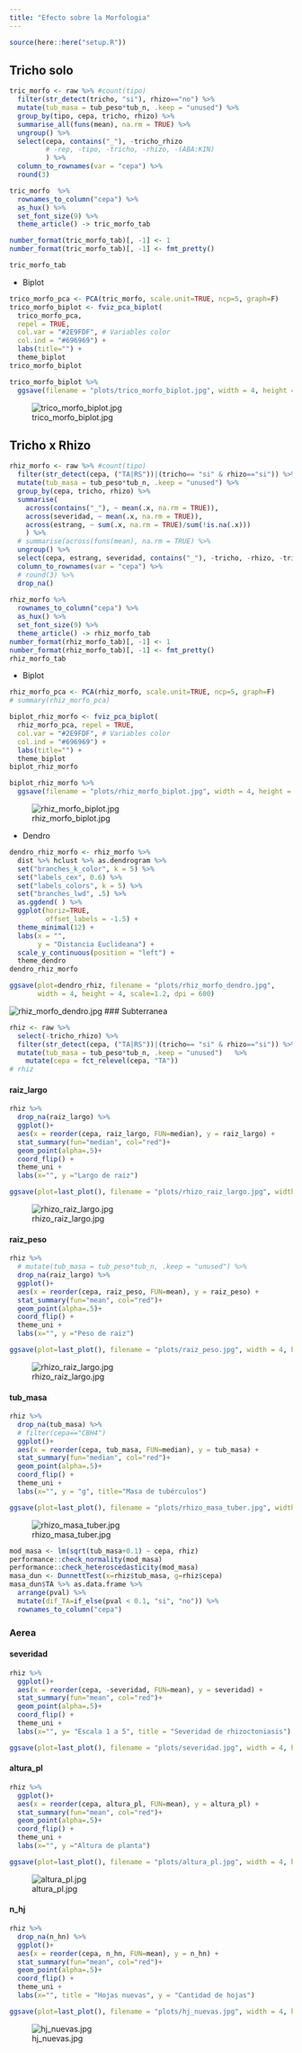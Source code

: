 ```yaml
---
title: "Efecto sobre la Morfologia"
---
```


```r
source(here::here("setup.R"))
```

## Tricho solo

```r
tric_morfo <- raw %>% #count(tipo)
  filter(str_detect(tricho, "si"), rhizo=="no") %>% 
  mutate(tub_masa = tub_peso*tub_n, .keep = "unused") %>% 
  group_by(tipo, cepa, tricho, rhizo) %>%
  summarise_all(funs(mean), na.rm = TRUE) %>% 
  ungroup() %>% 
  select(cepa, contains("_"), -tricho_rhizo 
         # -rep, -tipo, -tricho, -rhizo, -(ABA:KIN)
         ) %>% 
  column_to_rownames(var = "cepa") %>% 
  round(3) 

tric_morfo  %>% 
  rownames_to_column("cepa") %>% 
  as_hux() %>% 
  set_font_size(9) %>%  
  theme_article() -> tric_morfo_tab

number_format(tric_morfo_tab)[, -1] <- 1 
number_format(tric_morfo_tab)[, -1] <- fmt_pretty()

tric_morfo_tab
```

- Biplot 

```r
trico_morfo_pca <- PCA(tric_morfo, scale.unit=TRUE, ncp=5, graph=F)
trico_morfo_biplot <- fviz_pca_biplot(
  trico_morfo_pca, 
  repel = TRUE,
  col.var = "#2E9FDF", # Variables color
  col.ind = "#696969") + 
  labs(title="") + 
  theme_biplot
trico_morfo_biplot
```

```r
trico_morfo_biplot %>% 
  ggsave(filename = "plots/trico_morfo_biplot.jpg", width = 4, height = 4, scale=1.2, dpi = 600)
```

![trico_morfo_biplot.jpg](plots/trico_morfo_biplot.jpg)

## Tricho x Rhizo 

```r
rhiz_morfo <- raw %>% #count(tipo)
  filter(str_detect(cepa, ("TA|RS"))|(tricho== "si" & rhizo=="si")) %>%
  mutate(tub_masa = tub_peso*tub_n, .keep = "unused") %>% 
  group_by(cepa, tricho, rhizo) %>%
  summarise(
    across(contains("_"), ~ mean(.x, na.rm = TRUE)), 
    across(severidad, ~ mean(.x, na.rm = TRUE)), 
    across(estrang, ~ sum(.x, na.rm = TRUE)/sum(!is.na(.x)))
    ) %>% 
  # summarise(across(funs(mean), na.rm = TRUE) %>% 
  ungroup() %>% 
  select(cepa, estrang, severidad, contains("_"), -tricho, -rhizo, -tricho_rhizo) %>% 
  column_to_rownames(var = "cepa") %>% 
  # round(3) %>% 
  drop_na()  
  
rhiz_morfo %>% 
  rownames_to_column("cepa") %>% 
  as_hux() %>% 
  set_font_size(9) %>%  
  theme_article() -> rhiz_morfo_tab
number_format(rhiz_morfo_tab)[, -1] <- 1 
number_format(rhiz_morfo_tab)[, -1] <- fmt_pretty()
rhiz_morfo_tab
```

- Biplot 

```r
rhiz_morfo_pca <- PCA(rhiz_morfo, scale.unit=TRUE, ncp=5, graph=F)
# summary(rhiz_morfo_pca)
```


```r
biplot_rhiz_morfo <- fviz_pca_biplot(
  rhiz_morfo_pca, repel = TRUE,
  col.var = "#2E9FDF", # Variables color
  col.ind = "#696969") +   
  labs(title="") + 
  theme_biplot
biplot_rhiz_morfo
```


```r
biplot_rhiz_morfo %>% 
  ggsave(filename = "plots/rhiz_morfo_biplot.jpg", width = 4, height = 4, scale=1.2, dpi = 600)
```

![rhiz_morfo_biplot.jpg](plots/rhiz_morfo_biplot.jpg)

- Dendro

```r
dendro_rhiz_morfo <- rhiz_morfo %>% 
  dist %>% hclust %>% as.dendrogram %>%
  set("branches_k_color", k = 5) %>% 
  set("labels_cex", 0.6) %>% 
  set("labels_colors", k = 5) %>%
  set("branches_lwd", .5) %>%
  as.ggdend( ) %>%
  ggplot(horiz=TRUE, 
         offset_labels = -1.5) + 
  theme_minimal(12) +
  labs(x = "", 
       y = "Distancia Euclideana") +
  scale_y_continuous(position = "left") + 
  theme_dendro
dendro_rhiz_morfo
```

```r
ggsave(plot=dendro_rhiz, filename = "plots/rhiz_morfo_dendro.jpg", 
       width = 4, height = 4, scale=1.2, dpi = 600)
```

![rhiz_morfo_dendro.jpg](plots/rhiz_morfo_dendro.jpg)
### Subterranea

```r
rhiz <- raw %>%  
  select(-tricho_rhizo) %>% 
  filter(str_detect(cepa, ("TA|RS"))|(tricho== "si" & rhizo=="si")) %>% 
  mutate(tub_masa = tub_peso*tub_n, .keep = "unused")   %>% 
    mutate(cepa = fct_relevel(cepa, "TA")) 
# rhiz
```

#### raiz_largo

```r
rhiz %>%   
  drop_na(raiz_largo) %>% 
  ggplot()+
  aes(x = reorder(cepa, raiz_largo, FUN=median), y = raiz_largo) +  
  stat_summary(fun="median", col="red")+
  geom_point(alpha=.5)+
  coord_flip() +
  theme_uni +
  labs(x="", y ="Largo de raiz")
```

```r
ggsave(plot=last_plot(), filename = "plots/rhizo_raiz_largo.jpg", width = 4, height = 4, scale=1.2, dpi = 600)
```
![rhizo_raiz_largo.jpg](plots/rhizo_raiz_largo.jpg)


#### raiz_peso

```r
rhiz %>%
  # mutate(tub_masa = tub_peso*tub_n, .keep = "unused") %>%   
  drop_na(raiz_largo) %>% 
  ggplot()+
  aes(x = reorder(cepa, raiz_peso, FUN=mean), y = raiz_peso) +  
  stat_summary(fun="mean", col="red")+
  geom_point(alpha=.5)+
  coord_flip() +
  theme_uni +
  labs(x="", y ="Peso de raiz")
```

```r
ggsave(plot=last_plot(), filename = "plots/raiz_peso.jpg", width = 4, height = 4, scale=1.2, dpi = 600)
```

![rhizo_raiz_largo.jpg](plots/rhizo_raiz_largo.jpg)


#### tub_masa

```r
rhiz %>%
  drop_na(tub_masa) %>% 
  # filter(cepa=="CBH4")
  ggplot()+
  aes(x = reorder(cepa, tub_masa, FUN=median), y = tub_masa) +  
  stat_summary(fun="median", col="red")+
  geom_point(alpha=.5)+
  coord_flip() +
  theme_uni +
  labs(x="", y = "g", title="Masa de tubérculos")
```

```r
ggsave(plot=last_plot(), filename = "plots/rhizo_masa_tuber.jpg", width = 4, height = 4, scale=1.2, dpi = 600)
```

![rhizo_masa_tuber.jpg](plots/rhizo_masa_tuber.jpg)

```r
mod_masa <- lm(sqrt(tub_masa+0.1) ~ cepa, rhiz)
performance::check_normality(mod_masa)
performance::check_heteroscedasticity(mod_masa)
masa_dun <- DunnettTest(x=rhiz$tub_masa, g=rhiz$cepa)
masa_dun$TA %>% as.data.frame %>% 
  arrange(pval) %>% 
  mutate(dif_TA=if_else(pval < 0.1, "si", "no")) %>% 
  rownames_to_column("cepa")
```

### Aerea

#### severidad

```r
rhiz %>%
  ggplot()+
  aes(x = reorder(cepa, -severidad, FUN=mean), y = severidad) +  
  stat_summary(fun="mean", col="red")+
  geom_point(alpha=.5)+
  coord_flip() +
  theme_uni +
  labs(x="", y= "Escala 1 a 5", title = "Severidad de rhizoctoniasis")
```

```r
ggsave(plot=last_plot(), filename = "plots/severidad.jpg", width = 4, height = 4, scale=1.2, dpi = 600)
```

#### altura_pl

```r
rhiz %>%
  ggplot()+
  aes(x = reorder(cepa, altura_pl, FUN=mean), y = altura_pl) +  
  stat_summary(fun="mean", col="red")+
  geom_point(alpha=.5)+
  coord_flip() +
  theme_uni +
  labs(x="", y ="Altura de planta")
```

```r
ggsave(plot=last_plot(), filename = "plots/altura_pl.jpg", width = 4, height = 4, scale=1.2, dpi = 600)
```

![altura_pl.jpg](plots/altura_pl.jpg)

#### n_hj

```r
rhiz %>%
  drop_na(n_hn) %>% 
  ggplot()+
  aes(x = reorder(cepa, n_hn, FUN=mean), y = n_hn) +  
  stat_summary(fun="mean", col="red")+
  geom_point(alpha=.5)+
  coord_flip() +
  theme_uni +
  labs(x="", title = "Hojas nuevas", y = "Cantidad de hojas")
```

```r
ggsave(plot=last_plot(), filename = "plots/hj_nuevas.jpg", width = 4, height = 4, scale=1.2, dpi = 600)
```

![hj_nuevas.jpg](plots/hj_nuevas.jpg)

